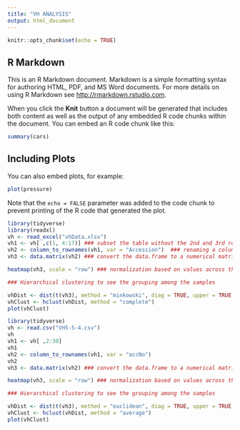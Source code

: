 ```yaml
---
title: "VH ANALYSIS"
output: html_document
---
```


```r
knitr::opts_chunk$set(echo = TRUE)
```

## R Markdown

This is an R Markdown document. Markdown is a simple formatting syntax for authoring HTML, PDF, and MS Word documents. For more details on using R Markdown see <http://rmarkdown.rstudio.com>.

When you click the **Knit** button a document will be generated that includes both content as well as the output of any embedded R code chunks within the document. You can embed an R code chunk like this:

```r
summary(cars)
```

## Including Plots

You can also embed plots, for example:

```r
plot(pressure)
```

Note that the `echo = FALSE` parameter was added to the code chunk to prevent printing of the R code that generated the plot.


```r
library(tidyverse)
library(readxl)
vh <- read_excel("vhData.xlsx")
vh1 <- vh[ ,c(1, 4:17)] ### subset the table without the 2nd and 3rd row.  The resulting table will have the accession ID and the PSM values for all the samples.
vh2 <- column_to_rownames(vh1, var = "Accession")  ### renaming a column to rownames has to be done to a new object.  column_to_rownames does not work on if it is applied to be done on the same table.  The renaming has to generate a new table
vh3 <- data.matrix(vh2) ### convert the data.frame to a numerical matrix for heat map

heatmap(vh3, scale = "row") ### normalization based on values across the row

### Hierarchical clustering to see the grouping among the samples

vhDist <- dist(t(vh3), method = "minkowski", diag = TRUE, upper = TRUE, p = 2)
vhClust <- hclust(vhDist, method = "complete")
plot(vhClust)
```


```r
library(tidyverse)
vh <- read.csv("VH5-5-4.csv")
vh
vh1 <- vh[ ,2:30]
vh1
vh2 <- column_to_rownames(vh1, var = "accNo") 
vh2
vh3 <- data.matrix(vh2) ### convert the data.frame to a numerical matrix for heat map

heatmap(vh3, scale = "row") ### normalization based on values across the row

### Hierarchical clustering to see the grouping among the samples

vhDist <- dist(t(vh3), method = "euclidean", diag = TRUE, upper = TRUE, p = 2)
vhClust <- hclust(vhDist, method = "average")
plot(vhClust)
```

